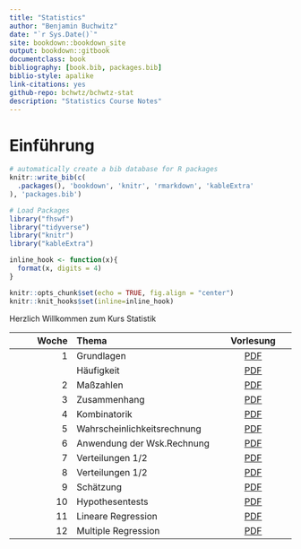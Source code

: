 ```yaml
--- 
title: "Statistics"
author: "Benjamin Buchwitz"
date: "`r Sys.Date()`"
site: bookdown::bookdown_site
output: bookdown::gitbook
documentclass: book
bibliography: [book.bib, packages.bib]
biblio-style: apalike
link-citations: yes
github-repo: bchwtz/bchwtz-stat
description: "Statistics Course Notes"
---
```


# Einführung {-}

```r
# automatically create a bib database for R packages
knitr::write_bib(c(
  .packages(), 'bookdown', 'knitr', 'rmarkdown', 'kableExtra'
), 'packages.bib')
```

```r
# Load Packages
library("fhswf")
library("tidyverse")
library("knitr")
library("kableExtra")

inline_hook <- function(x){
  format(x, digits = 4)
}

knitr::opts_chunk$set(echo = TRUE, fig.align = "center")
knitr::knit_hooks$set(inline=inline_hook)
```

Herzlich Willkommen zum Kurs Statistik

| Woche| Thema             | Vorlesung    |
| ---: | :--------         | :---:        |
| 1    | Grundlagen        | [PDF](slides/01-Grundlagen.pdf)    |
|      | Häufigkeit        | [PDF](slides/02-Haeufigkeit.pdf)   |
| 2    | Maßzahlen         | [PDF](slides/03-Masszahlen.pdf)     |
| 3    | Zusammenhang      | [PDF](slides/04-Zusammenhang.pdf)     |
| 4    | Kombinatorik      | [PDF](slides/05-Kombinatorik.pdf)     |
| 5    | Wahrscheinlichkeitsrechnung| [PDF](slides/06-Wahrscheinlichkeitsrechnung.pdf)|
| 6    | Anwendung der Wsk.Rechnung | [PDF](slides/07-WskAnwendung.pdf)|
| 7    | Verteilungen 1/2 | [PDF](slides/08-WskVerteilungen.pdf)|
| 8    | Verteilungen 1/2 | [PDF](slides/09-Verteilungen.pdf)|
| 9    | Schätzung | [PDF](slides/10-Schaetzung.pdf)|
| 10   | Hypothesentests | [PDF](slides/11-Hypothesentests.pdf)|
| 11   | Lineare Regression | [PDF](slides/12-Regression.pdf)|
| 12   | Multiple Regression | [PDF](sli13-MultipleRegression.pdf.pdf)|





